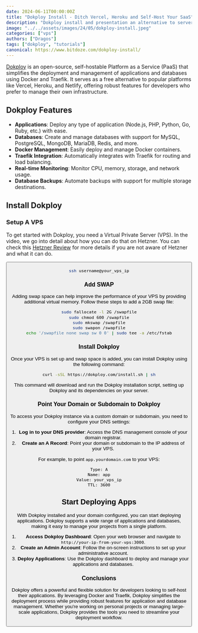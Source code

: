 ```yaml
---
date: 2024-06-11T00:00:00Z
title: "Dokploy Install - Ditch Vercel, Heroku and Self-Host Your SaaS"
description: "Dokploy install and presentation an alternative to serverless like Vercel, Heroku, etc"
image: "../../assets/images/24/05/dokploy-install.jpeg"
categories: ["vps"]
authors: ["Dragos"]
tags: ["dokploy", "tutorials"]
canonical: https://www.bitdoze.com/dokploy-install/
---
```



[Dokploy](https://dokploy.com/) is an open-source, self-hostable Platform as a Service (PaaS) that simplifies the deployment and management of applications and databases using Docker and Traefik. It serves as a free alternative to popular platforms like Vercel, Heroku, and Netlify, offering robust features for developers who prefer to manage their own infrastructure.

## Dokploy Features

- **Applications**: Deploy any type of application (Node.js, PHP, Python, Go, Ruby, etc.) with ease.
- **Databases**: Create and manage databases with support for MySQL, PostgreSQL, MongoDB, MariaDB, Redis, and more.
- **Docker Management**: Easily deploy and manage Docker containers.
- **Traefik Integration**: Automatically integrates with Traefik for routing and load balancing.
- **Real-time Monitoring**: Monitor CPU, memory, storage, and network usage.
- **Database Backups**: Automate backups with support for multiple storage destinations.

## Install Dokploy

<YouTubeEmbed
  url="https://www.youtube.com/embed/XohTt3lh9qg"
  label="Dokploy Installation"
/>

### Setup A VPS

To get started with Dokploy, you need a Virtual Private Server (VPS).
In the video, we go into detail about how you can do that on Hetzner. You can check this [Hetzner Review](https://www.wpdoze.com/hetzner-cloud-review/) for more details if you are not aware of Hetzner and what it can do.

<Button link="https://go.bitdoze.com/hetzner" text="Hetzner €⁠20 Free" />

```sh
ssh username@your_vps_ip
```

### Add SWAP

Adding swap space can help improve the performance of your VPS by providing additional virtual memory. Follow these steps to add a 2GB swap file:

```sh
sudo fallocate -l 2G /swapfile
sudo chmod 600 /swapfile
sudo mkswap /swapfile
sudo swapon /swapfile
echo '/swapfile none swap sw 0 0' | sudo tee -a /etc/fstab
```

### Install Dokploy

Once your VPS is set up and swap space is added, you can install Dokploy using the following command:

```sh
curl -sSL https://dokploy.com/install.sh | sh
```

This command will download and run the Dokploy installation script, setting up Dokploy and its dependencies on your server.

### Point Your Domain or Subdomain to Dokploy

To access your Dokploy instance via a custom domain or subdomain, you need to configure your DNS settings:

1. **Log in to your DNS provider**: Access the DNS management console of your domain registrar.
2. **Create an A Record**: Point your domain or subdomain to the IP address of your VPS.

For example, to point `app.yourdomain.com` to your VPS:

```
Type: A
Name: app
Value: your_vps_ip
TTL: 3600
```

## Start Deploying Apps

<Picture src={img1} alt="Dokploy App" />

With Dokploy installed and your domain configured, you can start deploying applications. Dokploy supports a wide range of applications and databases, making it easy to manage your projects from a single platform.

1. **Access Dokploy Dashboard**: Open your web browser and navigate to `http://your-ip-from-your-vps:3000`.
2. **Create an Admin Account**: Follow the on-screen instructions to set up your administrative account.
3. **Deploy Applications**: Use the Dokploy dashboard to deploy and manage your applications and databases.

### Conclusions

Dokploy offers a powerful and flexible solution for developers looking to self-host their applications. By leveraging Docker and Traefik, Dokploy simplifies the deployment process while providing robust features for application and database management. Whether you're working on personal projects or managing large-scale applications, Dokploy provides the tools you need to streamline your deployment workflow.
